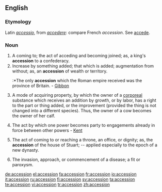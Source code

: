 ==English==

===Etymology===
Latin ''[[accessio]]'', from ''[[accedere]]'': compare French ''accession''. See [[accede]].

===Noun===
{{en-noun}}

# A coming to; the act of acceding and becoming joined; as, a king's '''accession''' to a confederacy.
# Increase by something added; that which is added; augmentation from without; as, an '''accession''' of wealth or territory.
#:*The only '''accession''' which the Roman empire received was the province of Britain. - [[Gibbon]]
# {{law}} A mode of acquiring property, by which the owner of a [[corporeal]] substance which receives an addition by growth, or by labor, has a right to the part or thing added, or the improvement (provided the thing is not changed into a different species).  Thus, the owner of a cow becomes the owner of her calf.
# {{law}} The act by which one power becomes party to engagements already in force between other powers - [[Kent]]
# The act of coming to or reaching a throne, an office, or dignity; as, the '''accession''' of the house of Stuart; -- applied especially to the epoch of a new dynasty.
# {{medicine}} The invasion, approach, or commencement of a disease; a fit or paroxysm.

[[de:accession]]
[[el:accession]]
[[fa:accession]]
[[fr:accession]]
[[io:accession]]
[[it:accession]]
[[ru:accession]]
[[fi:accession]]
[[sv:accession]]
[[ta:accession]]
[[te:accession]]
[[vi:accession]]
[[tr:accession]]
[[zh:accession]]